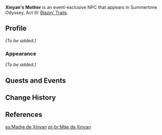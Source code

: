 {{Meta
<!-- Remove this template after adding the missing info -->
|missing_NPC_profile  = yes
}}
{{Character Infobox
|type             = Event NPC
|image            = NPC Xinyan's Mother.png
|region           = Liyue
|location         = Golden Apple Archipelago
|title            = 
|spouse           = Xinyan's Father
|child            = Xinyan
}}
'''Xinyan's Mother''' is an event-exclusive NPC that appears in Summertime Odyssey, Act III: [[Blazin' Trails (Part 2)|Blazin' Trails]].

==Profile==
<!-- Detailed story/lore information goes here. -->
''(To be added.)''

===Appearance===
<!-- Keep appearance section short and concise. Limit to 2 paragraphs with 3-4 sentences each. -->
''(To be added.)''

==Quests and Events==
{{Quests and Events}}
<!--
==Trivia==
==Other Languages==
-->

==Change History==
{{Change History|2.8}}

==References==
{{Reflist}}

[[es:Madre de Xinyan]]
[[pt-br:Mãe da Xinyan]]